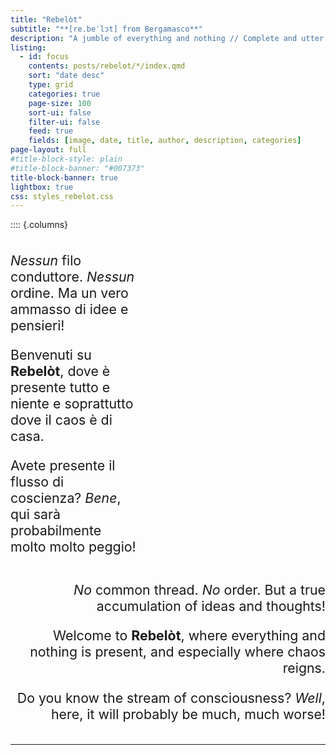 ```yaml
---
title: "Rebelòt"
subtitle: "**[re.beˈlɔt] from Bergamasco**"
description: "A jumble of everything and nothing // Complete and utter chaos"
listing:
  - id: focus
    contents: posts/rebelot/*/index.qmd
    sort: "date desc"
    type: grid
    categories: true
    page-size: 100
    sort-ui: false
    filter-ui: false
    feed: true
    fields: [image, date, title, author, description, categories]
page-layout: full
#title-block-style: plain
#title-block-banner: "#007373"
title-block-banner: true
lightbox: true
css: styles_rebelot.css
---
```


:::: {.columns}

::: {style="font-size:16pt"}

::: {.column width="40%"}
*Nessun* filo conduttore. *Nessun* ordine. Ma un vero ammasso di idee e pensieri!

Benvenuti su **Rebelòt**, dove è presente tutto e niente e soprattutto dove il caos è di casa.

Avete presente il flusso di coscienza? *Bene*, qui sarà probabilmente molto molto peggio!
:::

::: {.column width="8%"}
:::

::: {.column style="text-align:right"}
*No* common thread. *No* order. But a true accumulation of ideas and thoughts!

Welcome to **Rebelòt**, where everything and nothing is present, and especially where chaos reigns.

Do you know the stream of consciousness? *Well*, here, it will probably be much, much worse!
:::
:::

------------------------------------------------------------------------


<!-- Mastodon verification -->

<a rel="me" style="display:none" href="https://sciences.social/@stramon1um">Hidden link used to verify my account on sciences.social</a>
